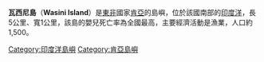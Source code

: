 '''瓦西尼島'''（'''Wasini Island'''）是[[東非|東非]]國家[[肯亞|肯亞]]的島嶼，位於該國南部的[[印度洋|印度洋]]，長5公里、寬1公里，該島的嬰兒死亡率為全國最高，主要經濟活動是漁業，人口約1,500。

{{coord|4|40|S|39|23|E|region:KE_type:isle|display=title}}
{{印度洋岛屿}}
{{DEFAULTSORT:Wasini}}
[[Category:印度洋島嶼|Category:印度洋島嶼]]
[[Category:肯亞島嶼|Category:肯亞島嶼]]

{{Kenya-stub}}